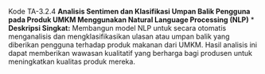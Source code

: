 
Kode TA-3.2.4 **Analisis Sentimen dan Klasifikasi Umpan Balik Pengguna pada Produk UMKM Menggunakan Natural Language Processing (NLP)**
    * **Deskripsi Singkat:** Membangun model NLP untuk secara otomatis menganalisis dan mengklasifikasikan ulasan atau umpan balik yang diberikan pengguna terhadap produk makanan dari UMKM. Hasil analisis ini dapat memberikan wawasan kualitatif yang berharga bagi produsen untuk meningkatkan kualitas produk mereka.

    